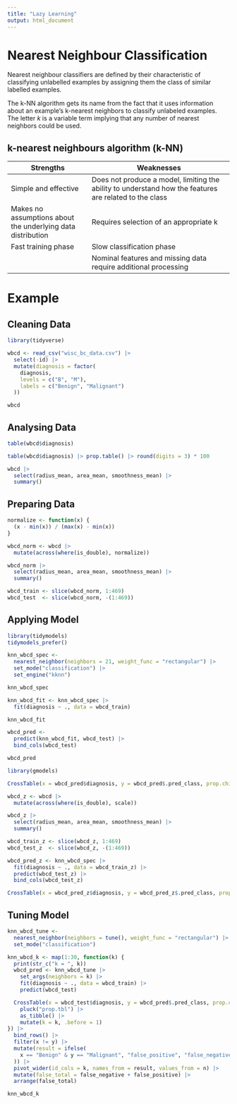 ```yaml
---
title: "Lazy Learning"
output: html_document
---
```


# Nearest Neighbour Classification

Nearest neighbour classifiers are defined by their characteristic of classifying unlabelled examples by assigning them the class of similar labelled examples.

The k-NN algorithm gets its name from the fact that it uses information about an example's k-nearest neighbors to classify unlabeled examples. The letter $k$ is a variable term implying that any number of nearest neighbors could be used.

## k-nearest neighbours algorithm (k-NN)

| Strengths                                                   | Weaknesses                                                                                             |
|-------------------------------------------------------------|--------------------------------------------------------------------------------------------------------|
| Simple and effective                                        | Does not produce a model, limiting the ability to understand how the features are related to the class |
| Makes no assumptions about the underlying data distribution | Requires selection of an appropriate k                                                                 |
| Fast training phase                                         | Slow classification phase                                                                              |
|                                                             | Nominal features and missing data require additional processing                                        |

# Example

## Cleaning Data

```r
library(tidyverse)

wbcd <- read_csv("wisc_bc_data.csv") |> 
  select(-id) |> 
  mutate(diagnosis = factor(
    diagnosis, 
    levels = c("B", "M"), 
    labels = c("Benign", "Malignant")
  ))

wbcd
```

## Analysing Data

```r
table(wbcd$diagnosis)
```

```r
table(wbcd$diagnosis) |> prop.table() |> round(digits = 3) * 100
```

```r
wbcd |> 
  select(radius_mean, area_mean, smoothness_mean) |> 
  summary()
```

## Preparing Data

```r
normalize <- function(x) {
  (x - min(x)) / (max(x) - min(x))
}

wbcd_norm <- wbcd |> 
  mutate(across(where(is_double), normalize))

wbcd_norm |> 
  select(radius_mean, area_mean, smoothness_mean) |> 
  summary()
```

```r
wbcd_train <- slice(wbcd_norm, 1:469)
wbcd_test  <- slice(wbcd_norm, -(1:469))
```

## Applying Model

```r
library(tidymodels)
tidymodels_prefer()

knn_wbcd_spec <-
  nearest_neighbor(neighbors = 21, weight_func = "rectangular") |> 
  set_mode("classification") |> 
  set_engine("kknn")

knn_wbcd_spec
```

```r
knn_wbcd_fit <- knn_wbcd_spec |> 
  fit(diagnosis ~ ., data = wbcd_train)

knn_wbcd_fit
```

```r
wbcd_pred <- 
  predict(knn_wbcd_fit, wbcd_test) |> 
  bind_cols(wbcd_test)

wbcd_pred
```

```r
library(gmodels)

CrossTable(x = wbcd_pred$diagnosis, y = wbcd_pred$.pred_class, prop.chisq = FALSE)
```

```r
wbcd_z <- wbcd |> 
  mutate(across(where(is_double), scale))

wbcd_z |> 
  select(radius_mean, area_mean, smoothness_mean) |> 
  summary()
```

```r
wbcd_train_z <- slice(wbcd_z, 1:469)
wbcd_test_z  <- slice(wbcd_z, -(1:469))

wbcd_pred_z <- knn_wbcd_spec |> 
  fit(diagnosis ~ ., data = wbcd_train_z) |> 
  predict(wbcd_test_z) |> 
  bind_cols(wbcd_test_z)

CrossTable(x = wbcd_pred_z$diagnosis, y = wbcd_pred_z$.pred_class, prop.chisq = FALSE)
```

## Tuning Model

```r
knn_wbcd_tune <-
  nearest_neighbor(neighbors = tune(), weight_func = "rectangular") |> 
  set_mode("classification")

knn_wbcd_k <- map(1:30, function(k) {
  print(str_c("k = ", k))
  wbcd_pred <- knn_wbcd_tune |>   
    set_args(neighbors = k) |> 
    fit(diagnosis ~ ., data = wbcd_train) |> 
    predict(wbcd_test)

  CrossTable(x = wbcd_test$diagnosis, y = wbcd_pred$.pred_class, prop.chisq = FALSE) |> 
    pluck("prop.tbl") |> 
    as_tibble() |> 
    mutate(k = k, .before = 1)
}) |> 
  bind_rows() |> 
  filter(x != y) |> 
  mutate(result = ifelse(
    x == "Benign" & y == "Malignant", "false_positive", "false_negative"
  )) |> 
  pivot_wider(id_cols = k, names_from = result, values_from = n) |> 
  mutate(false_total = false_negative + false_positive) |> 
  arrange(false_total)

knn_wbcd_k
```
